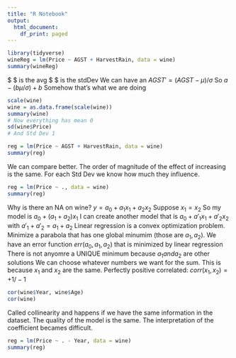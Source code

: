 ```yaml
---
title: "R Notebook"
output:
  html_document:
    df_print: paged
---
```


```r
library(tidyverse)
wineReg = lm(Price ~ AGST + HarvestRain, data = wine)
summary(wineReg)
```

$ \mu $ is the avg
$ \sigma $ is the stdDev
We can have an $AGST' = (AGST - \mu)/\sigma$
So $a -(b\mu/\sigma) + b$
Somehow that's what we are doing

```r
scale(wine)
wine = as.data.frame(scale(wine))
summary(wine)
# Now everything has mean 0
sd(wine$Price)
# And Std Dev 1
```


```r
reg = lm(Price ~ AGST + HarvestRain, data = wine)
summary(reg)
```
We can compare better. The order of magnitude of the effect of increasing is the same.
For each Std Dev we know how much they influence.

```r
reg = lm(Price ~ ., data = wine)
summary(reg)
```
Why is there an NA on wine?
$y = a_0 + a_1x_1 + a_2x_2$
Suppose $x_1 = x_2$
So my model is $a_0 + (a_1 + a_2)x_1$
I can create another model that is $a_0 + a'_1x_1 +a'_2x_2$ with $a'_1 + a'_2 = a_1 + a_2$
Linear regression is a convex optimization problem. Minimize a parabola that has one global minumim (those are $a_1, a_2$). 
We have an error function $err(a_0, a_1, a_2)$ that is minimized by linear regression
There is not anyomre a UNIQUE minimum because $a_1 and a_2$ are other solutions
We can choose whatever numbers we want for the sum. This is because $x_1$ and $x_2$ are the same.
Perfectly positive correlated: $corr(x_1, x_2) = +1/-1$

```r
cor(wine$Year, wine$Age)
cor(wine)
```

Called collinearity and happens if we have the same information in the dataset.
The quality of the model is the same. The interpretation of the coefficient becames difficult.

```r
reg = lm(Price ~ . - Year, data = wine)
summary(reg)
```

